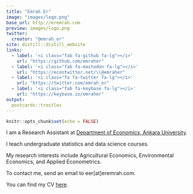 ```yaml
---
title: "Emrah Er"
image: "images/logo.png"
base_url: http://eremrah.com
preview: images/logo.png
twitter:
  creator: "@emrah_er"
site: distill::distill_website
links:
  - label: '<i class="fab fa-github fa-lg"></i>'
    url: "https://github.com/emraher"
  - label: '<i class="fab fa-mastodon fa-lg"></i>'
    url: "https://econtwitter.net/\\@emraher"
  - label: '<i class="fa fa-twitter fa-lg"></i>'
    url: "https://twitter.com/emrah_er"
  - label: '<i class="fab fa-keybase fa-lg"></i>'
    url: "https://keybase.io/emraher"
output:
  postcards::trestles
---
```


```r
knitr::opts_chunk$set(echo = FALSE)
```


I am a Research Assistant at [Department of Economics, Ankara University  ](http://www.politics.ankara.edu.tr/iktisat/).

I teach undergraduate statistics and data science courses. 

My research interests include Agricultural Economics, Environmental Economics, and Applied Econometrics.

To contact me, send an email to eer[at]eremrah.com. 

You can find my CV [here](). 

<a rel="me" href="https://econtwitter.net/@emraher"> </a>
